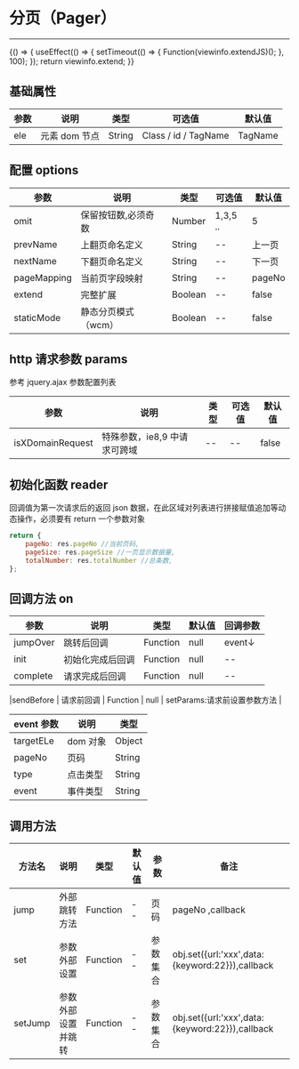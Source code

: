 
# 分页（Pager）

---

<Meta title="复用组件/分页(Pager)" />

<Canvas>
    <Story
        name="分页(Pager)"
        height="150px"
        parameters={{
            docs: {
                source: { code: `${viewinfo.extend}${viewinfo.extendJS}` },
            },
        }}
    >
        {() => {
            useEffect(() => {
                setTimeout(() => {
                    Function(viewinfo.extendJS)();
                }, 100);
            });
            return viewinfo.extend;
        }}
    </Story>
</Canvas>


## 基础属性

| 参数 | 说明          | 类型   | 可选值               | 默认值  |
| ---- | ------------- | ------ | -------------------- | ------- |
| ele  | 元素 dom 节点 | String | Class / id / TagName | TagName |

## 配置 options

| 参数        | 说明                | 类型    | 可选值   | 默认值 |
| ----------- | ------------------- | ------- | -------- | ------ |
| omit        | 保留按钮数,必须奇数 | Number  | 1,3,5 .. | 5      |
| prevName    | 上翻页命名定义      | String  | --       | 上一页 |
| nextName    | 下翻页命名定义      | String  | --       | 下一页 |
| pageMapping | 当前页字段映射      | String  | --       | pageNo |
| extend      | 完整扩展            | Boolean | --       | false  |
| staticMode  | 静态分页模式（wcm） | Boolean | --       | false  |

## http 请求参数 params

参考 jquery.ajax 参数配置列表

| 参数             | 说明                         | 类型 | 可选值 | 默认值 |
| ---------------- | ---------------------------- | ---- | ------ | ------ |
| isXDomainRequest | 特殊参数，ie8,9 中请求可跨域 | --   | --     | false  |

## 初始化函数 reader

回调值为第一次请求后的返回 json 数据，在此区域对列表进行拼接赋值追加等动态操作，必须要有 return 一个参数对象

```javascript
return {
    pageNo: res.pageNo //当前页码,
    pageSize: res.pageSize //一页显示数据量,
    totalNumber: res.totalNumber //总条数,
};
```

## 回调方法 on

| 参数     | 说明             | 类型     | 默认值 | 回调参数 |
| -------- | ---------------- | -------- | ------ | -------- |
| jumpOver | 跳转后回调       | Function | null   | event↓   |
| init     | 初始化完成后回调 | Function | null   | --       |
| complete | 请求完成后回调   | Function | null   | --       |

|sendBefore | 请求前回调 | Function | null | setParams:请求前设置参数方法 |

| event 参数 | 说明     | 类型   |
| ---------- | -------- | ------ |
| targetELe  | dom 对象 | Object |
| pageNo     | 页码     | String |
| type       | 点击类型 | String |
| event      | 事件类型 | String |

## 调用方法

| 方法名  | 说明               | 类型     | 默认值 | 参数     | 备注                                            |
| ------- | ------------------ | -------- | ------ | -------- | ----------------------------------------------- |
| jump    | 外部跳转方法       | Function | --     | 页码     | pageNo ,callback                                |
| set     | 参数外部设置       | Function | --     | 参数集合 | obj.set({url:'xxx',data:{keyword:22}}),callback |
| setJump | 参数外部设置并跳转 | Function | --     | 参数集合 | obj.set({url:'xxx',data:{keyword:22}}),callback |
